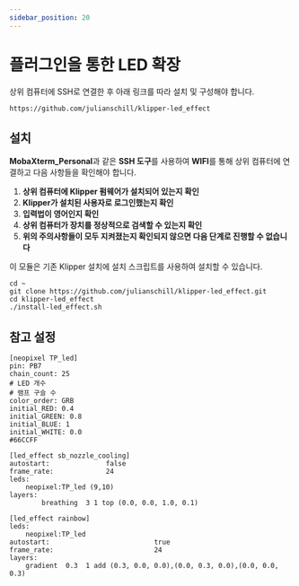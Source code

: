 ```yaml
---
sidebar_position: 20
---
```


# 플러그인을 통한 LED 확장

상위 컴퓨터에 SSH로 연결한 후 아래 링크를 따라 설치 및 구성해야 합니다.

```
https://github.com/julianschill/klipper-led_effect
```

## 설치

**MobaXterm_Personal**과 같은 **SSH 도구**를 사용하여 **WIFI**를 통해 상위 컴퓨터에 연결하고 다음 사항들을 확인해야 합니다.

1. **상위 컴퓨터에 Klipper 펌웨어가 설치되어 있는지 확인**
2. **Klipper가 설치된 사용자로 로그인했는지 확인**
3. **입력법이 영어인지 확인**
4. **상위 컴퓨터가 장치를 정상적으로 검색할 수 있는지 확인**
5. **위의 주의사항들이 모두 지켜졌는지 확인되지 않으면 다음 단계로 진행할 수 없습니다**

이 모듈은 기존 Klipper 설치에 설치 스크립트를 사용하여 설치할 수 있습니다.

```
cd ~
git clone https://github.com/julianschill/klipper-led_effect.git
cd klipper-led_effect
./install-led_effect.sh
```

## 참고 설정

```
[neopixel TP_led]
pin: PB7
chain_count: 25
# LED 개수
# 램프 구슬 수
color_order: GRB
initial_RED: 0.4    
initial_GREEN: 0.8
initial_BLUE: 1
initial_WHITE: 0.0
#66CCFF 

[led_effect sb_nozzle_cooling]
autostart:              false
frame_rate:             24
leds:
    neopixel:TP_led (9,10)
layers:
        breathing  3 1 top (0.0, 0.0, 1.0, 0.1)

[led_effect rainbow]
leds:
    neopixel:TP_led
autostart:                          true
frame_rate:                         24
layers:
    gradient  0.3  1 add (0.3, 0.0, 0.0),(0.0, 0.3, 0.0),(0.0, 0.0, 0.3)
```
